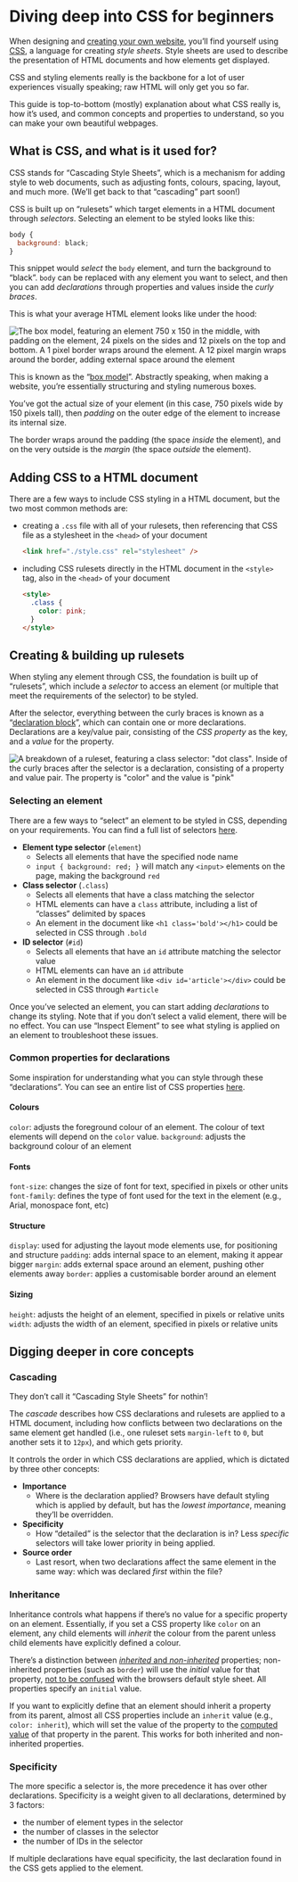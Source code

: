 # Diving deep into CSS for beginners

When designing and [creating your own website](https://nevulo.xyz/blog/making-your-own-website), you’ll find yourself using [CSS](https://developer.mozilla.org/en-US/docs/Web/CSS), a language for creating _style sheets_. Style sheets are used to describe the presentation of HTML documents and how elements get displayed.

CSS and styling elements really is the backbone for a lot of user experiences visually speaking; raw HTML will only get you so far.

This guide is top-to-bottom (mostly) explanation about what CSS really is, how it’s used, and common concepts and properties to understand, so you can make your own beautiful webpages.

## What is CSS, and what is it used for?

CSS stands for “Cascading Style Sheets”, which is a mechanism for adding style to web documents, such as adjusting fonts, colours, spacing, layout, and much more. (We’ll get back to that “cascading” part soon!)

CSS is built up on “rulesets” which target elements in a HTML document through _selectors_. Selecting an element to be styled looks like this:

```js
body {
  background: black;
}
```

This snippet would _select_ the `body` element, and turn the background to “black”. `body` can be replaced with any element you want to select, and then you can add _declarations_ through properties and values inside the _curly braces_.

This is what your average HTML element looks like under the hood:

![The box model, featuring an element 750 x 150 in the middle, with padding on the element, 24 pixels on the sides and 12 pixels on the top and bottom. A 1 pixel border wraps around the element. A 12 pixel margin wraps around the border, adding external space around the element](./assets/what-is-css/box-model.png)

This is known as the “[box model](https://developer.mozilla.org/en-US/docs/Learn/CSS/Building_blocks/The_box_model)”. Abstractly speaking, when making a website, you’re essentially structuring and styling numerous boxes.

You’ve got the actual size of your element (in this case, 750 pixels wide by 150 pixels tall), then _padding_ on the outer edge of the element to increase its internal size.

The border wraps around the padding (the space _inside_ the element), and on the very outside is the _margin_ (the space _outside_ the element).

## Adding CSS to a HTML document

There are a few ways to include CSS styling in a HTML document, but the two most common methods are:

- creating a `.css` file with all of your rulesets, then referencing that CSS file as a stylesheet in the `<head>` of your document

  ```html
  <link href="./style.css" rel="stylesheet" />
  ```

- including CSS rulesets directly in the HTML document in the `<style>` tag, also in the `<head>` of your document
  ```html
  <style>
    .class {
      color: pink;
    }
  </style>
  ```

## Creating & building up rulesets

When styling any element through CSS, the foundation is built up of “rulesets”, which include a _selector_ to access an element (or multiple that meet the requirements of the selector) to be styled.

After the selector, everything between the curly braces is known as a “[declaration block](https://developer.mozilla.org/en-US/docs/Web/API/CSS_Object_Model/CSS_Declaration_Block)”, which can contain one or more declarations. Declarations are a key/value pair, consisting of the _CSS property_ as the key, and a _value_ for the property.

![A breakdown of a ruleset, featuring a class selector: "dot class". Inside of the curly braces after the selector is a declaration, consisting of a property and value pair. The property is "color" and the value is "pink"](./assets/what-is-css/ruleset-breakdown.png)

### Selecting an element

There are a few ways to “select” an element to be styled in CSS, depending on your requirements. You can find a full list of selectors [here](https://developer.mozilla.org/en-US/docs/Web/CSS/CSS_Selectors).

- **Element type selector** (`element`)
  - Selects all elements that have the specified node name
  - `input { background: red; }` will match any `<input>` elements on the page, making the background `red`
- **Class selector** (`.class`)
  - Selects all elements that have a class matching the selector
  - HTML elements can have a `class` attribute, including a list of “classes” delimited by spaces
  - An element in the document like `<h1 class='bold'></h1>` could be selected in CSS through `.bold`
- **ID selector** (`#id`)
  - Selects all elements that have an `id` attribute matching the selector value
  - HTML elements can have an `id` attribute
  - An element in the document like `<div id='article'></div>` could be selected in CSS through `#article`

Once you’ve selected an element, you can start adding _declarations_ to change its styling. Note that if you don’t select a valid element, there will be no effect. You can use “Inspect Element” to see what styling is applied on an element to troubleshoot these issues.

### Common properties for declarations

Some inspiration for understanding what you can style through these “declarations”. You can see an entire list of CSS properties [here](https://developer.mozilla.org/en-US/docs/Web/CSS/Reference#index).

#### Colours

`color`: adjusts the foreground colour of an element. The colour of text elements will depend on the `color` value.
`background`: adjusts the background colour of an element

#### Fonts

`font-size`: changes the size of font for text, specified in pixels or other units
`font-family`: defines the type of font used for the text in the element (e.g., Arial, monospace font, etc)

#### Structure

`display`: used for adjusting the layout mode elements use, for positioning and structure
`padding`: adds internal space to an element, making it appear bigger
`margin`: adds external space around an element, pushing other elements away
`border`: applies a customisable border around an element

#### Sizing

`height`: adjusts the height of an element, specified in pixels or relative units
`width`: adjusts the width of an element, specified in pixels or relative units

## Digging deeper in core concepts

### Cascading

They don’t call it “Cascading Style Sheets” for nothin’!

The _cascade_ describes how CSS declarations and rulesets are applied to a HTML document, including how conflicts between two declarations on the same element get handled (i.e., one ruleset sets `margin-left` to `0`, but another sets it to `12px`), and which gets priority.

It controls the order in which CSS declarations are applied, which is dictated by three other concepts:

- **Importance**
  - Where is the declaration applied? Browsers have default styling which is applied by default, but has the _lowest importance_, meaning they’ll be overridden.
- **Specificity**
  - How “detailed” is the selector that the declaration is in? Less _specific_ selectors will take lower priority in being applied.
- **Source order**
  - Last resort, when two declarations affect the same element in the same way: which was declared _first_ within the file?

### Inheritance

Inheritance controls what happens if there’s no value for a specific property on an element. Essentially, if you set a CSS property like `color` on an element, any child elements will _inherit_ the colour from the parent unless child elements have explicitly defined a colour.

There’s a distinction between [_inherited_ and _non-inherited_](https://developer.mozilla.org/en-US/docs/Web/CSS/inheritance#inherited_properties) properties; non-inherited properties (such as `border`) will use the _initial_ value for that property, [not to be confused](https://www.w3.org/TR/CSS22/cascade.html#specified-value) with the browsers default style sheet. All properties specify an `initial` value.

If you want to explicitly define that an element should inherit a property from its parent, almost all CSS properties include an `inherit` value (e.g., `color: inherit`), which will set the value of the property to the [computed value](https://developer.mozilla.org/en-US/docs/Web/CSS/computed_value) of that property in the parent. This works for both inherited and non-inherited properties.

### Specificity

The more specific a selector is, the more precedence it has over other declarations. Specificity is a weight given to all declarations, determined by 3 factors:

- the number of element types in the selector
- the number of classes in the selector
- the number of IDs in the selector

If multiple declarations have equal specificity, the last declaration found in the CSS gets applied to the element.

<!--[PROPERTIES]
- slug: 'what-is-css'
  title: 'Diving deep into CSS for beginners'
  description: "What is CSS, what is it used for, and how can we make a beautiful site with properties and values?"
  image: cover.jpg
  createdAt: 1646821716000
  location: 'posts/what-is-css.mdx'
  readTimeMins: 5
  coverAuthor: Neven Krcmarek
  coverAuthorUrl: https://unsplash.com/@nevenkrcmarek
  author: Nevulo
  labels:
    - web design
    - css
-->
